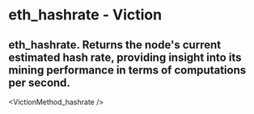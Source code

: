 # eth_hashrate - Viction

## eth_hashrate. Returns the node's current estimated hash rate, providing insight into its mining performance in terms of computations per second.


<VictionMethod_hashrate />
